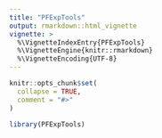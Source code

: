 ```yaml
---
title: "PFExpTools"
output: rmarkdown::html_vignette
vignette: >
  %\VignetteIndexEntry{PFExpTools}
  %\VignetteEngine{knitr::rmarkdown}
  %\VignetteEncoding{UTF-8}
---
```


```r
knitr::opts_chunk$set(
  collapse = TRUE,
  comment = "#>"
)
```

```r
library(PFExpTools)
```
